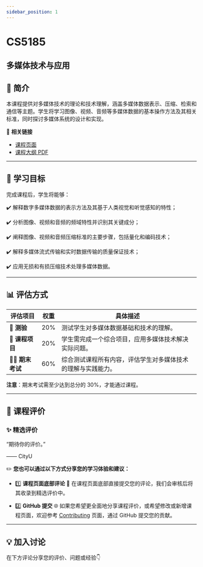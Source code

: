 ```yaml
---
sidebar_position: 1
---
```


# CS5185
## 多媒体技术与应用

## **📘 简介**
本课程提供对多媒体技术的理论和技术理解，涵盖多媒体数据表示、压缩、检索和通信等主题。学生将学习图像、视频、音频等多媒体数据的基本操作方法及其相关标准，同时探讨多媒体系统的设计和实现。

🔗 **相关链接**
- [课程页面](https://www.cityu.edu.hk/catalogue/pg/202425/course/CS5185.htm)
- [课程大纲 PDF](https://www.cityu.edu.hk/catalogue/pg/202425/course/CS5185.pdf)

---

## **🎯 学习目标**

完成课程后，学生将能够：

✔️ 解释数字多媒体数据的表示方法及其基于人类视觉和听觉感知的特性；

✔️ 分析图像、视频和音频的频域特性并识别其关键成分；

✔️ 阐释图像、视频和音频压缩标准的主要步骤，包括量化和编码技术；

✔️ 解释多媒体流式传输和实时数据传输的质量保证技术；

✔️ 应用无损和有损压缩技术处理多媒体数据。

---

## **📊 评估方式**

| **评估项目**           | **权重** | **具体描述**                                                                                       |
|-----------------------|---------|---------------------------------------------------------------------------------------------------|
| **📝 测验**            | 20%     | 测试学生对多媒体数据基础和技术的理解。                                                            |
| **📄 课程项目**         | 20%     | 学生需完成一个综合项目，应用多媒体技术解决实际问题。                                               |
| **🧑‍💻 期末考试**        | 60%     | 综合测试课程所有内容，评估学生对多媒体技术的理解与实践能力。                                        |

**注意**：期末考试需至少达到总分的 30%，才能通过课程。

---

## **💬 课程评价**

### ✨ **精选评价**
<div className={commentStyles.commentBox}>
    <p className={commentStyles.commentText}>
        “期待你的评价。”
    </p>
    <p className={commentStyles.commentAuthor}>—— CityU</p>
</div>

✏️ **您也可以通过以下方式分享您的学习体验和建议：**

- 1️⃣ **课程页面底部评论**
💬 在课程页面底部直接提交您的评论，我们会审核后将其收录到精选评价中。

- 2️⃣ **GitHub 提交**
🌐 如果您希望更全面地分享课程评价，或希望修改或新增课程页面，欢迎参考 [Contributing](https://penjc.github.io/cityU-navigator/contributing) 页面，通过 GitHub 提交您的贡献。




---

## **💡 加入讨论**

在下方评论分享您的评价、问题或经验👇
<Utterances />
